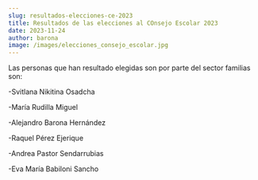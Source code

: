 ```yaml
---
slug: resultados-elecciones-ce-2023
title: Resultados de las elecciones al COnsejo Escolar 2023
date: 2023-11-24
author: barona
image: /images/elecciones_consejo_escolar.jpg
---
```



 Las personas que han resultado elegidas son por parte del sector familias son:



\-Svitlana Nikitina Osadcha

\-María Rudilla Miguel

\-Alejandro Barona Hernández

\-Raquel Pérez Ejerique

\-Andrea Pastor Sendarrubias

\-Eva María Babiloni Sancho